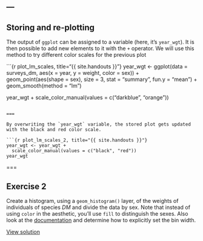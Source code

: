 ---
---

## Storing and re-plotting

The output of `ggplot` can be assigned to a variable (here, it's `year_wgt`). It is then possible to add new elements to it with the `+` operator. We will use this method to try different color scales for the previous plot

```{r plot_lm_scales, title="{{ site.handouts }}"}
year_wgt <- ggplot(data = surveys_dm,
                   aes(x = year,
                   y = weight,
                   color = sex)) + 
              geom_point(aes(shape = sex),
                         size = 3,
	                 stat = "summary",
	                 fun.y = "mean") +
              geom_smooth(method = "lm")

year_wgt +
  scale_color_manual(values = c("darkblue", "orange"))
```

===

By overwriting the `year_wgt` variable, the stored plot gets updated with the black and red color scale.

```{r plot_lm_scales_2, title="{{ site.handouts }}"}
year_wgt <- year_wgt +
  scale_color_manual(values = c("black", "red"))
year_wgt
```

===

## Exercise 2

Create a histogram, using a `geom_histogram()` layer, of the weights of individuals of species *DM* and divide the data by sex. Note that instead of using `color` in the aesthetic, you'll use `fill` to distinguish the sexes. Also look at the [documentation](http://docs.ggplot2.org/current/geom_histogram.html) and determine how to explicitly set the bin width.

[View solution](#solution-2)
